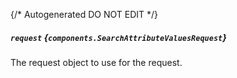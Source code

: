 {/* Autogenerated DO NOT EDIT  */}

##### `request` *{`components.SearchAttributeValuesRequest`}*
The request object to use for the request.
<Collapsible openLabel={Labels.showProperties} closeLabel={Labels.hideProperties}>
    <SearchAttributeValuesRequest/>
</Collapsible>


